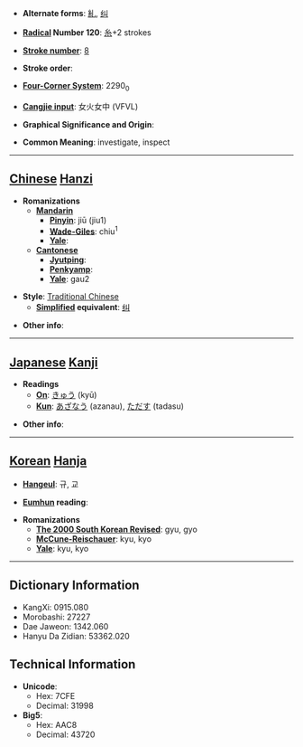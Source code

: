 * '''Alternate forms''': [[糺]], [[纠]]

* '''[[Wiktionary:Chinese radical index| Radical]] Number 120''': [[Wiktionary:Chinese radical index 糸|糸]]+2 strokes

* '''[[Wiktionary:Chinese total strokes index|Stroke number]]''': [[Wiktionary:Chinese total strokes index 8|8]]

* '''Stroke order''': 

* '''[[Wiktionary:Chinese four corner index|Four-Corner System]]''': 2290<sub>0</sub>

* '''[[Wiktionary:Chinese Cangjie index|Cangjie input]]''': 女火女中 (VFVL)

* '''Graphical Significance and Origin''': 

* '''Common Meaning''': investigate, inspect

----

== [[Chinese]] [[Hanzi]] ==

* '''Romanizations'''
** '''[[Mandarin]]'''
*** '''[[Pinyin]]''': jiū (jiu1)
*** '''[[Wade-Giles]]''': chiu<sup>1</sup>
*** '''[[Yale]]''': 
** '''[[Cantonese]]'''
*** '''[[Jyutping]]''':
*** '''[[Penkyamp]]''': 
*** '''[[Yale]]''': gau2

* '''Style''': [[Traditional Chinese]] 
** '''[[Simplified Chinese|Simplified]] equivalent''': [[纠]]

* '''Other info''': 

----

== [[Japanese]] [[Kanji]] ==

* '''Readings'''
** '''[[On]]''': [[きゅう]] (kyū)
** '''[[Kun]]''': [[あざなう]] (azanau), [[ただす]] (tadasu)

* '''Other info''':  

----

== [[Korean]] [[Hanja]] ==

* '''[[Hangeul]]''': 규, 교

* '''[[Eumhun]] reading''': 

* '''Romanizations'''
** '''[[The 2000 South Korean Revised Romanization|The 2000 South Korean Revised]]''': gyu, gyo
** '''[[McCune-Reischauer]]''': kyu, kyo
** '''[[Yale]]''': kyu, kyo

----

== Dictionary Information ==

* KangXi: 0915.080
* Morobashi: 27227
* Dae Jaweon: 1342.060
* Hanyu Da Zidian: 53362.020

== Technical Information ==

* '''Unicode''':
** Hex: 7CFE
** Decimal: 31998
* '''Big5''':
** Hex: AAC8
** Decimal: 43720